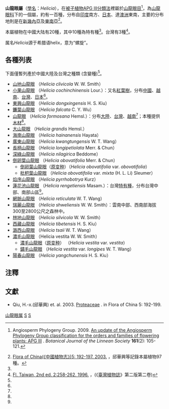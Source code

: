 {{Automatic Taxobox
| taxon = Helicia
| image = Helicia cochinchinensis - Miyajima Natural Botanical Garden - DSC02394.JPG
| image_caption = Helicia cochinchinensis
| authority = Lour., 1790
}}
'''山龍眼屬'''（[[學名|學名]]：''Helicia''），在[[被子植物APG_III分類法|被子植物APG III分類法]]裡屬於[[山龍眼目|山龍眼目]]<ref name="apgiii">{{en}}Angiosperm Phylogeny Group. 2009. [http://www3.interscience.wiley.com/journal/122630309/abstract An update of the Angiosperm Phylogeny Group classification for the orders and families of flowering plants: APG III] {{Webarchive|url=https://wayback.archive-it.org/all/20170525104318/http://onlinelibrary.wiley.com/doi/10.1111/j.1095-8339.2009.00996.x/abstract |date=2017-05-25 }}. ''Botanical Journal of the Linnean Society'' '''161'''(2): 105-121.</ref>，為[[山龍眼科|山龍眼科]]下的一個屬，約有一百種，分布自[[印度|印度]]南方、[[日本|日本]]、達[[澳洲|澳洲]]東南，主要的分布地則是在[[新幾內亞|新幾內亞]]及[[東南亞|東南亞]]<ref name="FOC">[http://www.efloras.org/florataxon.aspx?flora_id=2&taxon_id=114876 Flora of China(《中國植物志》)5: 192-197. 2003.] {{Wayback|url=http://www.efloras.org/florataxon.aspx?flora_id=2&taxon_id=114876 |date=20110808201607 }}，邱華興等記錄本屬植物97種。</ref>。

本屬植物在中國大陆有20種，其中10種為特有種<ref name="FOC" />。台灣有3種<ref name="FT">[http://tai2.ntu.edu.tw/ebook/ebookpage.php?book=Fl.%20Taiwan%202nd%20edit.&volume=2&page=258 Fl. Taiwan, 2nd ed. 2:258-262. 1996.] {{Wayback|url=http://tai2.ntu.edu.tw/ebook/ebookpage.php?book=Fl.%20Taiwan%202nd%20edit.&volume=2&page=258 |date=20131231065951 }}，(《[[臺灣植物誌|臺灣植物誌]]》第二版第二卷)</ref>。

属名''Helicia''源于希腊语helix，意为“螺旋”。

== 各種列表 ==

下面僅暫列產於中國大陸及台灣之種類 (含變種)<ref name="FOC" />。

* [[山地山龍眼|山地山龍眼]] （''Helicia clivicola'' W. W. Smith）
* [[小果山龍眼|小果山龍眼]] （''Helicia cochinchinensis'' Lour.）：又名[[紅葉樹|紅葉樹]]，分布[[中國|中國]]、[[越南|越南]]、[[台灣|台灣]]、[[日本|日本]]<ref name="FT" />。
* [[東興山龍眼|東興山龍眼]] （''Helicia dongxingensis'' H. S. Kiu）
* [[鐮葉山龍眼|鐮葉山龍眼]] （''Helicia falcata'' C. Y. Wu）
* [[山龍眼|山龍眼]] （''Helicia formosana'' Hemsl.）：分布[[大陸|大陸]]、[[台灣|台灣]]、[[越南|越南]]<ref name="FT" />；本種提供[[木材|木材]]<ref name="FOC" />。
* [[大山龍眼|大山龍眼]] （''Helicia grandis'' Hemsl.）
* [[海南山龍眼|海南山龍眼]] （''Helicia hainanensis'' Hayata）
* [[廣東山龍眼|廣東山龍眼]] （''Helicia kwangtungensis'' W. T. Wang）
* [[長柄山龍眼|長柄山龍眼]] （''Helicia longipetiolata'' Merr. & Chun）
* [[深綠山龍眼|深綠山龍眼]] （''Helicia nilagirica'' Beddome）
* [[倒卵葉山龍眼|倒卵葉山龍眼]] （''Helicia obovatifolia'' Merr. & Chun）
** [[倒卵葉山龍眼|倒卵葉山龍眼]]（[[自動名|原变种]]）（''Helicia obovatifolia'' var. ''obovatifolia''）
** [[枇杷葉山龍眼|枇杷葉山龍眼]] （''Helicia obovatifolia'' var. ''mixta'' (H. L. Li) Sleumer）
* [[焰序山龍眼|焰序山龍眼]] （''Helicia pyrrhobotrya'' Kurz）
* [[蓮花池山龍眼|蓮花池山龍眼]] （''Helicia rengetiensis'' Masam.）：台灣[[特有種|特有種]]，分布台灣中部、南部山區<ref name="FT" />。
* [[網脈山龍眼|網脈山龍眼]] （''Helicia reticulata'' W. T. Wang）
* [[瑞麗山龍眼|瑞麗山龍眼]] （''Helicia shweliensis'' W. W. Smith）：雲南中部、西南部海拔300至2800公尺之森林中。
* [[林地山龍眼|林地山龍眼]] （''Helicia silvicola'' W. W. Smith）
* [[西藏山龍眼|西藏山龍眼]] （''Helicia tibetensis'' H. S. Kiu）
* [[潞西山龍眼|潞西山龍眼]] （''Helicia tsaii'' W. T. Wang）
* [[濃毛山龍眼|濃毛山龍眼]] （Helicia vestita W. W. Smith）
** [[濃毛山龍眼|濃毛山龍眼]]（[[自動名|原变种]]） （''Helicia vestita'' var. ''vestita''）
** [[鏽毛山龍眼|鏽毛山龍眼]] （''Helicia vestita'' var. ''longipes'' W. T. Wang）
* [[陽春山龍眼|陽春山龍眼]] （''Helicia yangchunensis'' H. S. Kiu）

== 注釋 ==
{{Reflist|}}

== 文獻 ==
* Qiu, H.-x.(邱華興) et. al. 2003. [http://www.efloras.org/florataxon.aspx?flora_id=2&taxon_id=10730 Proteaceae] {{Wayback|url=http://www.efloras.org/florataxon.aspx?flora_id=2&taxon_id=10730 |date=20110719051814 }}. in Flora of China 5: 192-199.
{{Taxonbar|from=Q1088638}}

[[Category:山龍眼属|]]
[[Category:山龍眼科|S]]
[[Category:_1790年描述的分类群|S]]